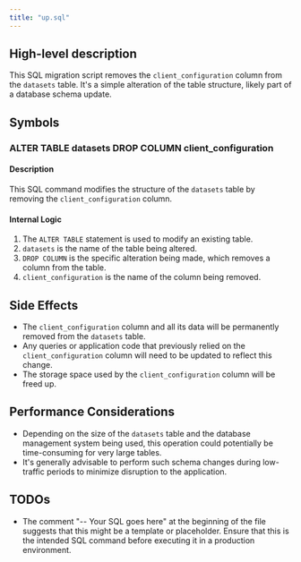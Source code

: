 ```yaml
---
title: "up.sql"
---
```


## High-level description
This SQL migration script removes the `client_configuration` column from the `datasets` table. It's a simple alteration of the table structure, likely part of a database schema update.

## Symbols

### ALTER TABLE datasets DROP COLUMN client_configuration
#### Description
This SQL command modifies the structure of the `datasets` table by removing the `client_configuration` column.

#### Internal Logic
1. The `ALTER TABLE` statement is used to modify an existing table.
2. `datasets` is the name of the table being altered.
3. `DROP COLUMN` is the specific alteration being made, which removes a column from the table.
4. `client_configuration` is the name of the column being removed.

## Side Effects
- The `client_configuration` column and all its data will be permanently removed from the `datasets` table.
- Any queries or application code that previously relied on the `client_configuration` column will need to be updated to reflect this change.
- The storage space used by the `client_configuration` column will be freed up.

## Performance Considerations
- Depending on the size of the `datasets` table and the database management system being used, this operation could potentially be time-consuming for very large tables.
- It's generally advisable to perform such schema changes during low-traffic periods to minimize disruption to the application.

## TODOs
- The comment "-- Your SQL goes here" at the beginning of the file suggests that this might be a template or placeholder. Ensure that this is the intended SQL command before executing it in a production environment.